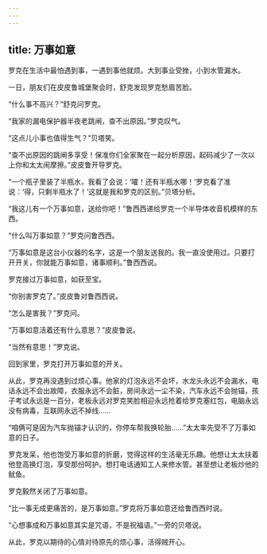 ```yaml
---
---
---
```

title: 万事如意
---




罗克在生活中最怕遇到事，一遇到事他就烦。大到事业受挫，小到水管漏水。

一日，朋友们在皮皮鲁城堡聚会时，舒克发现罗克愁眉苦脸。

“什么事不高兴？”舒克问罗克。

“我家的漏电保护器半夜老跳闸，查不出原因。”罗克叹气。

“这点儿小事也值得生气？”贝塔笑。

“查不出原因的跳闸多享受！保准你们全家聚在一起分析原因，起码减少了一次以上你和太太闹摩擦。”皮皮鲁开导罗克。

“一个瓶子里装了半瓶水，我看了会说：‘嚯！还有半瓶水哪！’罗克看了准说：‘得，只剩半瓶水了！’这就是我和罗克的区别。”贝塔分析。

“我这儿有一个万事如意，送给你吧！”鲁西西递给罗克一个半导体收音机模样的东西。

“什么叫万事如意？”罗克问鲁西西。

“万事如意是这台小仪器的名字，这是一个朋友送我的。我一直没使用过。只要打开开关，你就能万事如意，诸事顺利。”鲁西西说。

罗克接过万事如意，如获至宝。

“你别害罗克了。”皮皮鲁对鲁西西说。

“怎么是害我？”罗克问。

“万事如意活着还有什么意思？”皮皮鲁说。

“当然有意思！”罗克说。

回到家里，罗克打开万事如意的开关。

从此，罗克再没遇到过烦心事。他家的灯泡永远不会坏，水龙头永远不会漏水，电话永远不会出故障，衣服永远不会脏，房间永远一尘不染，汽车永远不会抛锚，孩子考试永远是一百分，老板永远对罗克笑脸相迎永远抢着给罗克塞红包，电脑永远没有病毒，互联网永远不掉线……

“咱俩可是因为汽车抛锚才认识的，你停车帮我换轮胎……”太太率先受不了万事如意的日子。

罗克发呆，他也饱受万事如意的折磨，觉得这样的生活毫无乐趣。他想让太太扶着他登高换灯泡，享受那份呵护。想打电话通知工人来修水管。甚至想让老板炒他的鱿鱼。

罗克毅然关闭了万事如意。

“比一事无成更痛苦的，是万事如意。”罗克将万事如意还给鲁西西时说。

“心想事成和万事如意其实是咒语，不是祝福语。”一旁的贝塔说。

从此，罗克以期待的心情对待原先的烦心事，活得贼开心。